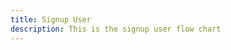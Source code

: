 ```yaml
---
title: Signup User
description: This is the signup user flow chart
---
```



<LightImage
  src="/img/flow-charts/4-signup-user-transparent-light.png"
  alt="Signup User Flow Chart"
/>

<DarkImage
  src="/img/flow-charts/4-signup-user-transparent.png"
  alt="Signup User Flow Chart"
/>
